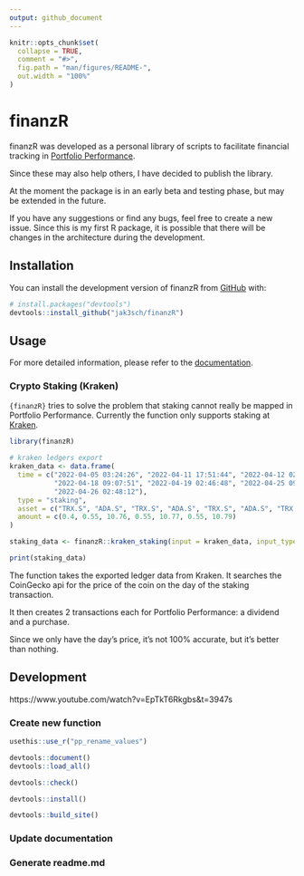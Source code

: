 ```yaml
---
output: github_document
---
```


<!-- README.md is generated from README.Rmd. Please edit that file -->

```r
knitr::opts_chunk$set(
  collapse = TRUE,
  comment = "#>",
  fig.path = "man/figures/README-",
  out.width = "100%"
)
```

# finanzR

<!-- badges: start -->
<!-- badges: end -->

finanzR was developed as a personal library of scripts to facilitate financial tracking in [Portfolio Performance](https://www.portfolio-performance.info/).

Since these may also help others, I have decided to publish the library.

At the moment the package is in an early beta and testing phase, but may be extended in the future.

If you have any suggestions or find any bugs, feel free to create a new issue. Since this is my first R package, it is possible that there will be changes in the architecture during the development.

## Installation

You can install the development version of finanzR from [GitHub](https://github.com/) with:

``` r
# install.packages("devtools")
devtools::install_github("jak3sch/finanzR")
```

## Usage

For more detailed information, please refer to the [documentation](https://jak3sch.github.io/finanzR/).

### Crypto Staking (Kraken)

`{finanzR}` tries to solve the problem that staking cannot really be mapped in Portfolio Performance. Currently the function only supports staking at [Kraken](https://www.kraken.com/).

```r
library(finanzR)

# kraken ledgers export
kraken_data <- data.frame(
  time = c("2022-04-05 03:24:26", "2022-04-11 17:51:44", "2022-04-12 02:43:49", 
           "2022-04-18 09:07:51", "2022-04-19 02:46:48", "2022-04-25 09:11:56", 
           "2022-04-26 02:48:12"), 
  type = "staking",
  asset = c("TRX.S", "ADA.S", "TRX.S", "ADA.S", "TRX.S", "ADA.S", "TRX.S"),
  amount = c(0.4, 0.55, 10.76, 0.55, 10.77, 0.55, 10.79)
)

staking_data <- finanzR::kraken_staking(input = kraken_data, input_type = "data.frame")

print(staking_data)
```

The function takes the exported ledger data from Kraken. It searches the CoinGecko api for the price of the coin on the day of the staking transaction.

It then creates 2 transactions each for Portfolio Performance: a dividend and a purchase.

Since we only have the day's price, it's not 100% accurate, but it's better than nothing.


## Development

https://www.youtube.com/watch?v=EpTkT6Rkgbs&t=3947s

### Create new function

```r
usethis::use_r("pp_rename_values")
```


```r
devtools::document()
devtools::load_all()

devtools::check()

devtools::install()

devtools::build_site()

```

### Update documentation

### Generate readme.md
